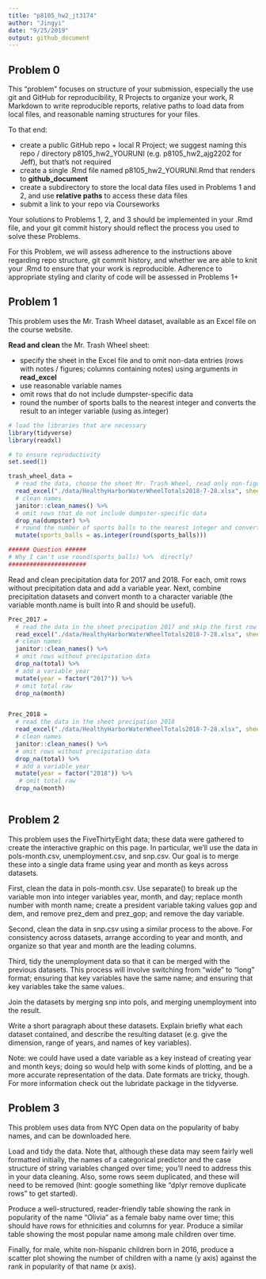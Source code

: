 ```yaml
---
title: "p8105_hw2_jt3174"
author: "Jingyi"
date: "9/25/2019"
output: github_document
---
```


## **Problem 0**

This “problem” focuses on structure of your submission, especially the use git and GitHub for reproducibility, R Projects to organize your work, R Markdown to write reproducible reports, relative paths to load data from local files, and reasonable naming structures for your files.

To that end:

* create a public GitHub repo + local R Project; we suggest naming this repo / directory p8105_hw2_YOURUNI (e.g. p8105_hw2_ajg2202 for Jeff), but that’s not required
* create a single .Rmd file named p8105_hw2_YOURUNI.Rmd that renders to **github_document**
* create a subdirectory to store the local data files used in Problems 1 and 2, and use **relative paths** to access these data files
* submit a link to your repo via Courseworks

Your solutions to Problems 1, 2, and 3 should be implemented in your .Rmd file, and your git commit history should reflect the process you used to solve these Problems.

For this Problem, we will assess adherence to the instructions above regarding repo structure, git commit history, and whether we are able to knit your .Rmd to ensure that your work is reproducible. Adherence to appropriate styling and clarity of code will be assessed in Problems 1+


## **Problem 1**

This problem uses the Mr. Trash Wheel dataset, available as an Excel file on the course website.

**Read and clean** the Mr. Trash Wheel sheet:

* specify the sheet in the Excel file and to omit non-data entries (rows with notes / figures; columns containing notes) using arguments in **read_excel**
* use reasonable variable names
* omit rows that do not include dumpster-specific data
* round the number of sports balls to the nearest integer and converts the result to an integer variable (using as.integer)

```r

# load the libraries that are necessary
library(tidyverse)
library(readxl)

# to ensure reproductivity
set.seed(1)

trash_wheel_data = 
  # read the data, choose the sheet Mr. Trash Wheel, read only non-figure part, and get rid of notes as a column
  read_excel("./data/HealthyHarborWaterWheelTotals2018-7-28.xlsx", sheet = "Mr. Trash Wheel", range = "A2:N338") %>% 
  # clean names
  janitor::clean_names() %>% 
  # omit rows that do not include dumpster-specific data
  drop_na(dumpster) %>% 
  # round the number of sports balls to the nearest integer and converts the result to an integer variable (using as.integer)
  mutate(sports_balls = as.integer(round(sports_balls)))

###### Question ######
# Why I can't use round(sports_balls) %>%  directly?
######################

```

Read and clean precipitation data for 2017 and 2018. For each, omit rows without precipitation data and add a variable year. Next, combine precipitation datasets and convert month to a character variable (the variable month.name is built into R and should be useful).

```r

Prec_2017 = 
  # read the data in the sheet precipation 2017 and skip the first row
  read_excel("./data/HealthyHarborWaterWheelTotals2018-7-28.xlsx", sheet = "2017 Precipitation", skip = 1) %>% 
  # clean names
  janitor::clean_names() %>% 
  # omit rows without precipitation data
  drop_na(total) %>% 
  # add a variable year
  mutate(year = factor("2017")) %>% 
  # omit total raw
  drop_na(month)


Prec_2018 = 
  # read the data in the sheet precipation 2018
  read_excel("./data/HealthyHarborWaterWheelTotals2018-7-28.xlsx", sheet = "2018 Precipitation", skip = 1) %>% 
  # clean names
  janitor::clean_names() %>% 
  # omit rows without precipitation data
  drop_na(total) %>% 
  # add a variable year
  mutate(year = factor("2018")) %>% 
   # omit total raw
  drop_na(month)



```


## **Problem 2**

This problem uses the FiveThirtyEight data; these data were gathered to create the interactive graphic on this page. In particular, we’ll use the data in pols-month.csv, unemployment.csv, and snp.csv. Our goal is to merge these into a single data frame using year and month as keys across datasets.

First, clean the data in pols-month.csv. Use separate() to break up the variable mon into integer variables year, month, and day; replace month number with month name; create a president variable taking values gop and dem, and remove prez_dem and prez_gop; and remove the day variable.

Second, clean the data in snp.csv using a similar process to the above. For consistency across datasets, arrange according to year and month, and organize so that year and month are the leading columns.

Third, tidy the unemployment data so that it can be merged with the previous datasets. This process will involve switching from “wide” to “long” format; ensuring that key variables have the same name; and ensuring that key variables take the same values.

Join the datasets by merging snp into pols, and merging unemployment into the result.

Write a short paragraph about these datasets. Explain briefly what each dataset contained, and describe the resulting dataset (e.g. give the dimension, range of years, and names of key variables).

Note: we could have used a date variable as a key instead of creating year and month keys; doing so would help with some kinds of plotting, and be a more accurate representation of the data. Date formats are tricky, though. For more information check out the lubridate package in the tidyverse.


## **Problem 3**

This problem uses data from NYC Open data on the popularity of baby names, and can be downloaded here.

Load and tidy the data. Note that, although these data may seem fairly well formatted initially, the names of a categorical predictor and the case structure of string variables changed over time; you’ll need to address this in your data cleaning. Also, some rows seem duplicated, and these will need to be removed (hint: google something like “dplyr remove duplicate rows” to get started).

Produce a well-structured, reader-friendly table showing the rank in popularity of the name “Olivia” as a female baby name over time; this should have rows for ethnicities and columns for year. Produce a similar table showing the most popular name among male children over time.

Finally, for male, white non-hispanic children born in 2016, produce a scatter plot showing the number of children with a name (y axis) against the rank in popularity of that name (x axis).

